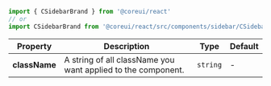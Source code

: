 
```jsx
import { CSidebarBrand } from '@coreui/react'
// or
import CSidebarBrand from '@coreui/react/src/components/sidebar/CSidebarBrand'
```

| Property | Description | Type | Default |
| --- | --- | --- | --- |
| **className** | A string of all className you want applied to the component. | `string` | - |
